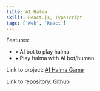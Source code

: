 ```yaml
---
title: AI Halma
skills: React.js, Typescript
tags: ['Web', 'React']
---
```


Features:

- • AI bot to play halma
- • Play halma with AI bot/human

Link to project: <A href="https://toro-web.vercel.app/projects/ai-halma-game/">AI Halma Game</A>

Link to repository: <A href="https://github.com/cholazzzb/toro-web-vercel/tree/main/src/app/projects/ai-halma-game/">Github</A>
